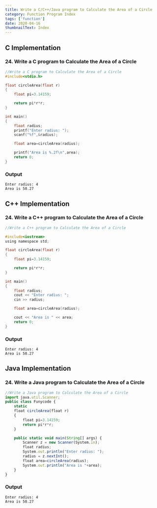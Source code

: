 ```yaml
---
title: Write a C/C++/Java program to Calculate the Area of a Circle
category: Function Program Index
tags: ['function']
date: 2020-04-16
thumbnailText: Index
---
```


## C Implementation
### 24. Write a C program to Calculate the Area of a Circle
```c
//Write a C program to Calculate the Area of a Circle
#include<stdio.h>

float circleArea(float r)
{
    float pi=3.14159;

    return pi*r*r;
}

int main()
{
    float radius;
    printf("Enter radius: ");
    scanf("%f",&radius);

    float area=circleArea(radius);

    printf("Area is %.2f\n",area);
    return 0;
}
```
### Output
```
Enter radius: 4
Area is 50.27
```

## C++ Implementation
### 24. Write a C++ program to Calculate the Area of a Circle
```c
//Write a C++ program to Calculate the Area of a Circle

#include<iostream>
using namespace std;

float circleArea(float r)
{
    float pi=3.14159;

    return pi*r*r;
}

int main()
{
    float radius;
    cout << "Enter radius: ";
    cin >> radius;

    float area=circleArea(radius);

    cout << "Area is " << area;
    return 0;
}
```
### Output
```
Enter radius: 4
Area is 50.27
```

## Java Implementation
### 24. Write a Java program to Calculate the Area of a Circle
```js
//Write a Java program to Calculate the Area of a Circle
import java.util.Scanner;
public class Funycode {
    static
    float circleArea(float r)
    {
        float pi=3.14159;
        return pi*r*r;
    }

    public static void main(String[] args) {
        Scanner z = new Scanner(System.in);
        float radius;
        System.out.println("Enter radius: ");
        radius = z.nextInt();
        float area=circleArea(radius);
        System.out.println("Area is "+area);
    }
}
```
### Output
```
Enter radius: 4
Area is 50.27
```

